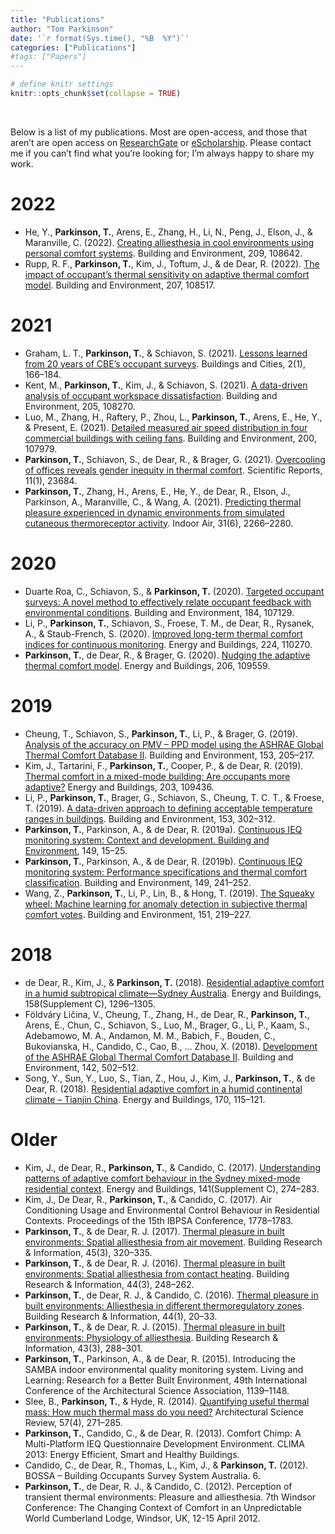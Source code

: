 ```yaml
---
title: "Publications"
author: "Tom Parkinson"
date: '`r format(Sys.time(), "%B  %Y")`'
categories: ["Publications"]
#tags: ["Papers"]
---
```


```r

# define knitr settings
knitr::opts_chunk$set(collapse = TRUE)

```

 <br />

Below is a list of my publications. Most are open-access, and those that aren't are open access on [ResearchGate](https://www.researchgate.net/profile/Thomas-Parkinson-4){target="_blank"} or [eScholarship](https://escholarship.org/search?departments=cedr&q=author%3AParkinson%2C+Thomas){target="_blank"}. Please contact me if you can't find what you're looking for; I'm always happy to share my work.


# 2022

- He, Y., **Parkinson, T.**, Arens, E., Zhang, H., Li, N., Peng, J., Elson, J., & Maranville, C. (2022). [Creating alliesthesia in cool environments using personal comfort systems](https://doi.org/10.1016/j.buildenv.2021.108642){target="_blank"}. Building and Environment, 209, 108642.
- Rupp, R. F., **Parkinson, T.**, Kim, J., Toftum, J., & de Dear, R. (2022). [The impact of occupant’s thermal sensitivity on adaptive thermal comfort model](https://doi.org/10.1016/j.buildenv.2021.108517){target="_blank"}. Building and Environment, 207, 108517.


# 2021

- Graham, L. T., **Parkinson, T.**, & Schiavon, S. (2021). [Lessons learned from 20 years of CBE’s occupant surveys](https://doi.org/10.5334/bc.76){target="_blank"}. Buildings and Cities, 2(1), 166–184.
- Kent, M., **Parkinson, T.**, Kim, J., & Schiavon, S. (2021). [A data-driven analysis of occupant workspace dissatisfaction](https://doi.org/10.1016/j.buildenv.2021.108270){target="_blank"}. Building and Environment, 205, 108270.
- Luo, M., Zhang, H., Raftery, P., Zhou, L., **Parkinson, T.**, Arens, E., He, Y., & Present, E. (2021). [Detailed measured air speed distribution in four commercial buildings with ceiling fans](https://doi.org/10.1016/j.buildenv.2021.107979){target="_blank"}. Building and Environment, 200, 107979.
- **Parkinson, T.**, Schiavon, S., de Dear, R., & Brager, G. (2021). [Overcooling of offices reveals gender inequity in thermal comfort](https://doi.org/10.1038/s41598-021-03121-1){target="_blank"}. Scientific Reports, 11(1), 23684.
- **Parkinson, T.**, Zhang, H., Arens, E., He, Y., de Dear, R., Elson, J., Parkinson, A., Maranville, C., & Wang, A. (2021). [Predicting thermal pleasure experienced in dynamic environments from simulated cutaneous thermoreceptor activity](https://doi.org/10.1111/ina.12859){target="_blank"}. Indoor Air, 31(6), 2266–2280.


# 2020

- Duarte Roa, C., Schiavon, S., & **Parkinson, T.** (2020). [Targeted occupant surveys: A novel method to effectively relate occupant feedback with environmental conditions](https://doi.org/10.1016/j.buildenv.2020.107129){target="_blank"}. Building and Environment, 184, 107129.
- Li, P., **Parkinson, T.**, Schiavon, S., Froese, T. M., de Dear, R., Rysanek, A., & Staub-French, S. (2020). [Improved long-term thermal comfort indices for continuous monitoring](https://doi.org/10.1016/j.enbuild.2020.110270){target="_blank"}. Energy and Buildings, 224, 110270.
- **Parkinson, T.**, de Dear, R., & Brager, G. (2020). [Nudging the adaptive thermal comfort model](https://doi.org/10.1016/j.enbuild.2019.109559){target="_blank"}. Energy and Buildings, 206, 109559.


# 2019

- Cheung, T., Schiavon, S., **Parkinson, T.**, Li, P., & Brager, G. (2019). [Analysis of the accuracy on PMV – PPD model using the ASHRAE Global Thermal Comfort Database II](https://doi.org/10.1016/j.buildenv.2019.01.055){target="_blank"}. Building and Environment, 153, 205–217.
- Kim, J., Tartarini, F., **Parkinson, T.**, Cooper, P., & de Dear, R. (2019). [Thermal comfort in a mixed-mode building: Are occupants more adaptive?](https://doi.org/10.1016/j.enbuild.2019.109436){target="_blank"} Energy and Buildings, 203, 109436.
- Li, P., **Parkinson, T.**, Brager, G., Schiavon, S., Cheung, T. C. T., & Froese, T. (2019). [A data-driven approach to defining acceptable temperature ranges in buildings](https://doi.org/10.1016/j.buildenv.2019.02.020){target="_blank"}. Building and Environment, 153, 302–312.
- **Parkinson, T.**, Parkinson, A., & de Dear, R. (2019a). [Continuous IEQ monitoring system: Context and development. Building and Environment](https://doi.org/10.1016/j.buildenv.2018.12.010){target="_blank"}, 149, 15–25.
- **Parkinson, T.**, Parkinson, A., & de Dear, R. (2019b). [Continuous IEQ monitoring system: Performance specifications and thermal comfort classification](https://doi.org/10.1016/j.buildenv.2018.12.016){target="_blank"}. Building and Environment, 149, 241–252.
- Wang, Z., **Parkinson, T.**, Li, P., Lin, B., & Hong, T. (2019). [The Squeaky wheel: Machine learning for anomaly detection in subjective thermal comfort votes](https://doi.org/10.1016/j.buildenv.2019.01.050){target="_blank"}. Building and Environment, 151, 219–227.


# 2018

- de Dear, R., Kim, J., & **Parkinson, T.** (2018). [Residential adaptive comfort in a humid subtropical climate—Sydney Australia](https://doi.org/10.1016/j.enbuild.2017.11.028){target="_blank"}. Energy and Buildings, 158(Supplement C), 1296–1305.
- Földváry Ličina, V., Cheung, T., Zhang, H., de Dear, R., **Parkinson, T.**, Arens, E., Chun, C., Schiavon, S., Luo, M., Brager, G., Li, P., Kaam, S., Adebamowo, M. A., Andamon, M. M., Babich, F., Bouden, C., Bukovianska, H., Candido, C., Cao, B., … Zhou, X. (2018). [Development of the ASHRAE Global Thermal Comfort Database II](https://doi.org/10.1016/j.buildenv.2018.06.022){target="_blank"}. Building and Environment, 142, 502–512.
- Song, Y., Sun, Y., Luo, S., Tian, Z., Hou, J., Kim, J., **Parkinson, T.**, & de Dear, R. (2018). [Residential adaptive comfort in a humid continental climate – Tianjin China](https://doi.org/10.1016/j.enbuild.2018.03.083){target="_blank"}. Energy and Buildings, 170, 115–121.


# Older

- Kim, J., de Dear, R., **Parkinson, T.**, & Candido, C. (2017). [Understanding patterns of adaptive comfort behaviour in the Sydney mixed-mode residential context](https://doi.org/10.1016/j.enbuild.2017.02.061){target="_blank"}. Energy and Buildings, 141(Supplement C), 274–283.
- Kim, J., De Dear, R., **Parkinson, T.**, & Candido, C. (2017). Air Conditioning Usage and Environmental Control Behaviour in Residential Contexts. Proceedings of the 15th IBPSA Conference, 1778–1783.
- **Parkinson, T.**, & de Dear, R. J. (2017). [Thermal pleasure in built environments: Spatial alliesthesia from air movement](https://doi.org/10.1080/09613218.2016.1140932){target="_blank"}. Building Research & Information, 45(3), 320–335.
- **Parkinson, T.**, & de Dear, R. J. (2016). [Thermal pleasure in built environments: Spatial alliesthesia from contact heating](https://doi.org/10.1080/09613218.2015.1082334){target="_blank"}. Building Research & Information, 44(3), 248–262.
- **Parkinson, T.**, de Dear, R. J., & Candido, C. (2016). [Thermal pleasure in built environments: Alliesthesia in different thermoregulatory zones](https://doi.org/10.1080/09613218.2015.1059653){target="_blank"}. Building Research & Information, 44(1), 20–33.
- **Parkinson, T.**, & de Dear, R. J. (2015). [Thermal pleasure in built environments: Physiology of alliesthesia](https://doi.org/10.1080/09613218.2015.989662){target="_blank"}. Building Research & Information, 43(3), 288–301.
- **Parkinson, T.**, Parkinson, A., & de Dear, R. (2015). Introducing the SAMBA indoor environmental quality monitoring system. Living and Learning: Research for a Better Built Environment, 49th International Conference of the Architectural Science Association, 1139–1148.
- Slee, B., **Parkinson, T.**, & Hyde, R. (2014). [Quantifying useful thermal mass: How much thermal mass do you need?](https://doi.org/10.1080/00038628.2014.951312){target="_blank"} Architectural Science Review, 57(4), 271–285.
- **Parkinson, T.**, Candido, C., & de Dear, R. (2013). Comfort Chimp: A Multi-Platform IEQ Questionnaire Development Environment. CLIMA 2013: Energy Efficient, Smart and Healthy Buildings.
- Candido, C., de Dear, R., Thomas, L., Kim, J., & **Parkinson, T.** (2012). BOSSA – Building Occupants Survey System Australia. 6.
- **Parkinson, T.**, de Dear, R. J., & Candido, C. (2012). Perception of transient thermal environments: Pleasure and alliesthesia. 7th Windsor Conference: The Changing Context of Comfort in an Unpredictable World Cumberland Lodge, Windsor, UK, 12-15 April 2012.
